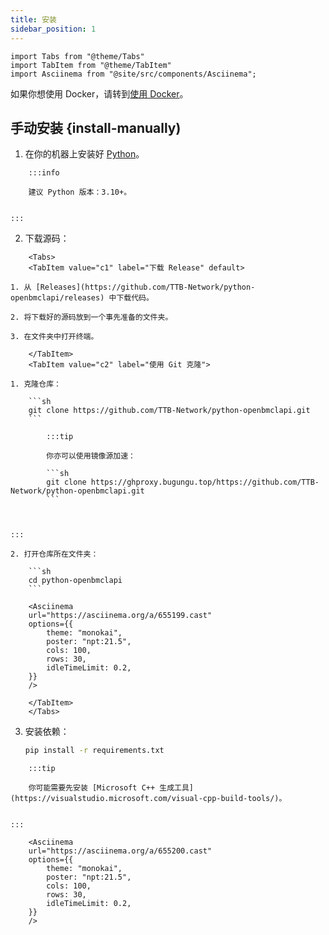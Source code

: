 ```yaml
---
title: 安装
sidebar_position: 1
---
```


```mdx-code-block
import Tabs from "@theme/Tabs"
import TabItem from "@theme/TabItem"
import Asciinema from "@site/src/components/Asciinema";
```

如果你想使用 Docker，请转到[使用 Docker](/docs/use-docker)。

## 手动安装 {install-manually)

1. 在你的机器上安装好 [Python](https://www.python.org/)。

```mdx-code-block
    :::info

    建议 Python 版本：3.10+。


:::
```

2. 下载源码：

```mdx-code-block
    <Tabs>
    <TabItem value="c1" label="下载 Release" default>
```

    1. 从 [Releases](https://github.com/TTB-Network/python-openbmclapi/releases) 中下载代码。

    2. 将下载好的源码放到一个事先准备的文件夹。

    3. 在文件夹中打开终端。

```mdx-code-block
    </TabItem>
    <TabItem value="c2" label="使用 Git 克隆">
```

    1. 克隆仓库：

        ```sh
        git clone https://github.com/TTB-Network/python-openbmclapi.git
        ```

```mdx-code-block
        :::tip

        你亦可以使用镜像源加速：

        ```sh
        git clone https://ghproxy.bugungu.top/https://github.com/TTB-Network/python-openbmclapi.git
        ```



:::
```

    2. 打开仓库所在文件夹：

        ```sh
        cd python-openbmclapi
        ```

```mdx-code-block
    <Asciinema
    url="https://asciinema.org/a/655199.cast"
    options={{
        theme: "monokai",
        poster: "npt:21.5",
        cols: 100,
        rows: 30,
        idleTimeLimit: 0.2,
    }}
    />

    </TabItem>
    </Tabs>

```

3. 安装依赖：

    ```sh
    pip install -r requirements.txt
    ```

```mdx-code-block
    :::tip

    你可能需要先安装 [Microsoft C++ 生成工具](https://visualstudio.microsoft.com/visual-cpp-build-tools/)。


:::
```

```mdx-code-block
    <Asciinema
    url="https://asciinema.org/a/655200.cast"
    options={{
        theme: "monokai",
        poster: "npt:21.5",
        cols: 100,
        rows: 30,
        idleTimeLimit: 0.2,
    }}
    />
```
